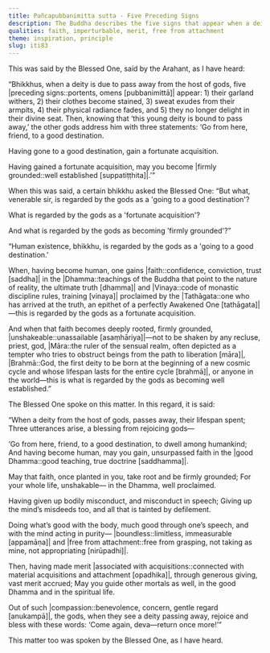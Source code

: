 ```yaml
---
title: Pañcapubbanimitta sutta - Five Preceding Signs
description: The Buddha describes the five signs that appear when a deity is about to pass away, and the three blessings that the gods give to the deity.
qualities: faith, imperturbable, merit, free from attachment
theme: inspiration, principle
slug: iti83
---
```


This was said by the Blessed One, said by the Arahant, as I have heard:

“Bhikkhus, when a deity is due to pass away from the host of gods, five |preceding signs::portents, omens [pubbanimittā]| appear: 1) their garland withers, 2) their clothes become stained, 3) sweat exudes from their armpits, 4) their physical radiance fades, and 5) they no longer delight in their divine seat. Then, knowing that ‘this young deity is bound to pass away,’ the other gods address him with three statements: ‘Go from here, friend, to a good destination.

Having gone to a good destination, gain a fortunate acquisition.

Having gained a fortunate acquisition, may you become |firmly grounded::well established [suppatiṭṭhita]|.’”

When this was said, a certain bhikkhu asked the Blessed One: “But what, venerable sir, is regarded by the gods as a 'going to a good destination'?

What is regarded by the gods as a 'fortunate acquisition'?

And what is regarded by the gods as becoming 'firmly grounded'?”

“Human existence, bhikkhu, is regarded by the gods as a 'going to a good destination.'

When, having become human, one gains |faith::confidence, conviction, trust [saddha]| in the |Dhamma::teachings of the Buddha that point to the nature of reality, the ultimate truth [dhamma]| and |Vinaya::code of monastic discipline rules, training [vinaya]| proclaimed by the |Tathāgata::one who has arrived at the truth, an epithet of a perfectly Awakened One [tathāgata]|—this is regarded by the gods as a fortunate acquisition.

And when that faith becomes deeply rooted, firmly grounded, |unshakeable::unassailable [asaṃhāriya]|—not to be shaken by any recluse, priest, god, |Māra::the ruler of the sensual realm, often depicted as a tempter who tries to obstruct beings from the path to liberation [māra]|, |Brahmā::God, the first deity to be born at the beginning of a new cosmic cycle and whose lifespan lasts for the entire cycle [brahmā]|, or anyone in the world—this is what is regarded by the gods as becoming well established.”

The Blessed One spoke on this matter. In this regard, it is said:

“When a deity from the host of gods,
passes away, their lifespan spent;
Three utterances arise,
a blessing from rejoicing gods—

‘Go from here, friend, to a good destination,
to dwell among humankind;
And having become human, may you gain,
unsurpassed faith in the |good Dhamma::good teaching, true doctrine [saddhamma]|.

May that faith, once planted in you,
take root and be firmly grounded;
For your whole life, unshakable—
in the Dhamma, well proclaimed.

Having given up bodily misconduct,
and misconduct in speech;
Giving up the mind’s misdeeds too,
and all that is tainted by defilement.

Doing what’s good with the body,
much good through one’s speech,
and with the mind acting in purity—
|boundless::limitless, immeasurable [appamāṇa]| and |free from attachment::free from grasping, not taking as mine, not appropriating [nirūpadhi]|.

Then, having made merit |associated with acquisitions::connected with material acquisitions and attachment [opadhika]|,
through generous giving, vast merit accrued;
May you guide other mortals as well,
in the good Dhamma and in the spiritual life.

Out of such |compassion::benevolence, concern, gentle regard [anukampā]|, the gods,
when they see a deity passing away,
rejoice and bless with these words:
‘Come again, deva—return once more!’”

This matter too was spoken by the Blessed One, as I have heard.